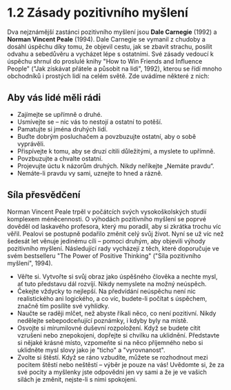 # 1.2 Zásady pozitivního myšlení

Dva nejznámější zastánci pozitivního myšlení jsou **Dale Carnegie** (1992) a **Norman Vincent Peale** (1994). Dale Carnegie se vymanil z chudoby a dosáhl úspěchu díky tomu, že objevil cestu, jak se zbavit strachu, posílit odvahu a sebedůvěru a vycházet lépe s ostatními. Své zásady vedoucí k úspěchu shrnul do proslulé knihy "How to Win Friends and Influence People" ("Jak získávat přátele a působit na lidi", 1992), kterou se řídí mnoho obchodníků i prostých lidí na celém světě. Zde uvádíme některé z nich:

## Aby vás lidé měli rádi

- Zajímejte se upřímně o druhé.
- Usmívejte se – nic vás to nestojí a ostatní to potěší.
- Pamatujte si jména druhých lidí.
- Buďte dobrým posluchačem a povzbuzujte ostatní, aby o sobě vyprávěli.
- Přispívejte k tomu, aby se druzí cítili důležitými, a myslete to upřímně.
- Povzbuzujte a chvalte ostatní.
- Projevujte úctu k názorům druhých. Nikdy neříkejte „Nemáte pravdu“.
- Nemáte-li pravdu vy sami, uznejte to hned a rázně.

## Síla přesvědčení

Norman Vincent Peale trpěl v počátcích svých vysokoškolských studií komplexem méněcennosti. O výhodách pozitivního myšlení se poprvé dověděl od laskavého profesora, který mu poradil, aby si zkrátka trochu víc věřil. Pealovi se postupně podařilo změnit celý svůj život. Nyní se už víc než šedesát let věnuje jedinému cíli – pomoci druhým, aby objevili výhody pozitivního myšlení. Následující rady vycházejí z těch, které doporučuje ve svém bestselleru "The Power of Positive Thinking" ("Síla pozitivního myšlení", 1994).

- Věřte si. Vytvořte si svůj obraz jako úspěšného člověka a nechte mysl, ať tuto představu dál rozvíjí. Nikdy nemyslete na možný neúspěch.
- Čekejte vždycky to nejlepší. Na předvídání neúspěchu není nic realistického ani logického, a co víc, budete-li počítat s úspěchem, značně tím posílíte své vyhlídky.
- Naučte se raději mlčet, než abyste říkali něco, co není pozitivní. Nikdy nedělejte sebepodceňující poznámky, i kdyby byly na místě.
- Osvojte si mírumilovné duševní rozpoložení. Když se budete cítit vzrušeni nebo znepokojeni, dopřejte si chvilku na uklidnění. Představte si nějaké krásné místo, vzpomeňte si na něco příjemného nebo si uklidněte mysl slovy jako je "ticho" a "vyrovnanost".
- Zvolte si štěstí. Když se ráno vzbudíte, můžete se rozhodnout mezi pocitem štěstí nebo neštěstí – výběr je pouze na vás! Uvědomte si, že za své pocity a myšlenky jste odpovědni jen vy sami a že je ve vašich silách je změnit, nejste-li s nimi spokojeni.